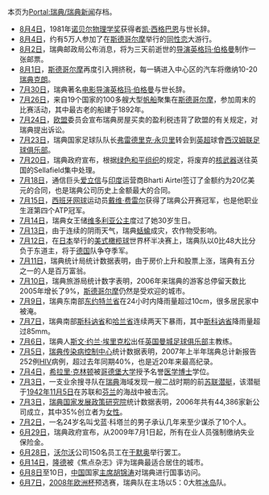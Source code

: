 本页为[[Portal:瑞典/瑞典新闻|Portal:瑞典/瑞典新闻]]存档。
*[[8月4日|8月4日]]，1981年[[诺贝尔物理学奖|诺贝尔物理学奖]]获得者[[凯·西格巴恩|凯·西格巴恩]]与世长辞。
*[[8月4日|8月4日]]，约有5万人参加了在[[斯德哥尔摩|斯德哥尔摩]]举行的[[同性恋|同性恋]]大游行。
*[[8月2日|8月2日]]，瑞典邮政局公布消息，将为三天前逝世的[[导演|导演]][[英格玛·伯格曼|英格玛·伯格曼]]制作一张邮票。
*[[8月1日|8月1日]]，[[斯德哥尔摩|斯德哥尔摩]]再度引入拥挤税，每一辆进入中心区的汽车将缴纳10-20[[瑞典克朗|瑞典克朗]]。
*[[7月30日|7月30日]]，瑞典著名[[电影|电影]][[导演|导演]][[英格玛·伯格曼|英格玛·伯格曼]]与世长辞。
*[[7月26日|7月26日]]，来自19个国家的100多艘大型[[帆船|帆船]]聚集在[[斯德哥尔摩|斯德哥尔摩]]，参加周末的比赛活动，其中最古老的船建于1892年。
*[[7月24日|7月24日]]，[[欧盟|欧盟]]委员会宣布瑞典房屋买卖的盈利税违背了欧盟的有关规定，对瑞典提出诉讼。
*[[7月23日|7月23日]]，瑞典国家足球队队长[[弗雷德里克·永贝里|弗雷德里克·永贝里]]转会到[[英超|英超]]球會[[西汉姆联足球俱乐部|西汉姆联足球俱乐部]]。
*[[7月20日|7月20日]]，瑞典政府宣布，根据[[绿色和平组织|绿色和平组织]]的规定，将废弃的[[核武器|核武器]]送往英国的Sellafield集中处理。 
*[[7月18日|7月18日]]，通信巨头[[爱立信|爱立信]]与[[印度|印度]]运营商Bharti Airtel签订了金额约为20亿美元的合同，也是瑞典公司历史上金额最大的合同。
*[[7月15日|7月15日]]，[[西班牙|西班牙]][[网球|网球]]运动员[[戴维·费雷尔|戴维·费雷尔]]获得了瑞典公开赛冠军，也是他职业生涯第四个ATP冠军。
*[[7月14日|7月14日]]，瑞典女王储[[维多利亚公主|维多利亚公主]]度过了她30岁生日。
*[[7月13日|7月13日]]，由于连续的阴雨天气，瑞典[[蛞蝓|蛞蝓]]成灾，农作物受影响。
*[[7月12日|7月12日]]，在[[日本|日本]]举行的[[美式橄榄球|美式橄榄球]]世界杯半决赛上，瑞典队以0比48大比分负于东道主，将于[[德国|德国]]队争夺季军。
*[[7月11日|7月11日]]，瑞典统计局统计数据表明，由于房价上升和股票上涨，瑞典有五分之一的人是百万富翁。
*[[7月10日|7月10日]]，瑞典旅游局统计数字表明，2006年来瑞典的游客总停留天数比2005年增长了9%，[[斯德哥尔摩|斯德哥尔摩]]仍然是受欢迎的城市。
*[[7月9日|7月9日]]，瑞典东南部[[东约特兰省|东约特兰省]]在24小时内降雨量超过10cm，很多居民家中被淹。
*[[7月7日|7月7日]]，瑞典南部[[斯科讷省|斯科讷省]]和[[哈兰省|哈兰省]]连续两天下暴雨，其中[[斯科讷省|斯科讷省]]降雨量超过85mm。
*[[7月6日|7月6日]]，瑞典人[[斯文·约兰·埃里克松|斯文·约兰·埃里克松]]出任[[英国|英国]][[曼城足球俱乐部|曼城足球俱乐部]]主教练。
*[[7月5日|7月5日]]，[[瑞典传染病控制中心|瑞典传染病控制中心]]统计数据表明，2007年上半年瑞典总计新报告252例[[HIV|HIV]]病例，超过去年同期40%，也是近20年来最高纪录。
*[[7月4日|7月4日]]，[[希拉里·克林顿|希拉里·克林顿]]被[[哥德堡大学|哥德堡大学]]授予名誉[[医学|医学]][[博士|博士]]学位。
*[[7月3日|7月3日]]，一支业余搜寻队在[[瑞典|瑞典]]海域发现一艘二战时期的前[[苏联|苏联]][[潜艇|潜艇]]，该潜艇于[[1942年|1942年]][[11月5日|11月5日]]在苏联和[[芬兰|芬兰]]的海战中被击沉。
*[[7月3日|7月3日]]，[[瑞典国家发展政策研究院|瑞典国家发展政策研究院]]统计数据表明，2006年共有44,386家新公司成立，其中35%创立者为[[女性|女性]]。
*[[7月2日|7月2日]]，一名24岁名叫戈蓝·科塔兰的男子承认几年来至少谋杀了10个人。
*[[6月29日|6月29日]]，瑞典政府宣布，从2009年7月1日起，所有在业人员强制缴纳失业保险金。
*[[6月28日|6月28日]]，[[沃尔沃|沃尔沃]]公司150名员工在[[于默奥|于默奥]]举行罢工。
*[[6月14日|6月14日]]，[[隆德|隆德]]被《焦点杂志》评为瑞典最适合居住的城市。
*[[6月8日|6月8日]]至10日，[[中国|中国]]国家[[主席|主席]][[胡锦涛|胡锦涛]]对瑞典进行国事访问。
*[[6月7日|6月7日]]，[[2008年欧洲足球锦标赛|2008年欧洲杯]]预选赛，瑞典队在主场以5：0大胜[[冰岛|冰岛]]队。